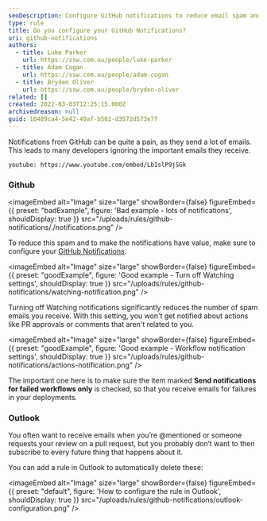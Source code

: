 ```yaml
---
seoDescription: Configure GitHub notifications to reduce email spam and receive valuable updates, allowing you to prioritize important requests and reviews.
type: rule
title: Do you configure your GitHub Notifications?
uri: github-notifications
authors:
  - title: Luke Parker
    url: https://ssw.com.au/people/luke-parker
  - title: Adam Cogan
    url: https://ssw.com.au/people/adam-cogan
  - title: Bryden Oliver
    url: https://ssw.com.au/people/bryden-oliver
related: []
created: 2022-03-03T12:25:15.000Z
archivedreason: null
guid: 10489ca4-5e42-49af-b502-d3572d573e7f
---
```


Notifications from GitHub can be quite a pain, as they send a lot of emails. This leads to many developers ignoring the important emails they receive.

`youtube: https://www.youtube.com/embed/Lb1slP9jSGk`
### Github

<imageEmbed
  alt="Image"
  size="large"
  showBorder={false}
  figureEmbed={{
    preset: "badExample",
    figure: 'Bad example - lots of notifications',
    shouldDisplay: true
  }}
  src="/uploads/rules/github-notifications/./notifications.png"
/>

To reduce this spam and to make the notifications have value, make sure to configure your [GitHub Notifications](https://github.com/settings/notifications).

<imageEmbed
  alt="Image"
  size="large"
  showBorder={false}
  figureEmbed={{
    preset: "goodExample",
    figure: 'Good example - Turn off Watching settings',
    shouldDisplay: true
  }}
  src="/uploads/rules/github-notifications/watching-notification.png"
/>

Turning off Watching notifications significantly reduces the number of spam emails you receive. With this setting, you won't get notified about actions like PR approvals or comments that aren't related to you.

<imageEmbed
  alt="Image"
  size="large"
  showBorder={false}
  figureEmbed={{
    preset: "goodExample",
    figure: 'Good example - Workflow notification settings',
    shouldDisplay: true
  }}
  src="/uploads/rules/github-notifications/actions-notification.png"
/>

The important one here is to make sure the item marked **Send notifications for failed workflows only** is checked, so that you receive emails for failures in your deployments.

### Outlook

You often want to receive emails when you’re @mentioned or someone requests your review on a pull request, but you probably don’t want to then subscribe to every future thing that happens about it.

You can add a rule in Outlook to automatically delete these:


<imageEmbed
  alt="Image"
  size="large"
  showBorder={false}
  figureEmbed={{
    preset: "default",
    figure: 'How to configure the rule in Outlook',
    shouldDisplay: true
  }}
  src="/uploads/rules/github-notifications/outlook-configuration.png"
/>